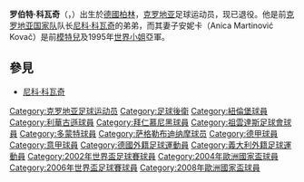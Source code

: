 {{noteTA
|G1=uefa
|G2=football
|T=zh-hans:罗伯特·科瓦奇;zh-hk:羅拔·高華;zh-tw:羅伯特·科瓦奇;
|1=zh-hans:科瓦奇;zh-hk:高華;zh-tw:科瓦奇;
|2=zh-hans:罗伯特;zh-hk:羅拔;zh-tw:羅伯特;
|3=zh-hans:尼科;zh-hk:尼高;zh-tw:尼科;
}}
{{Infobox football biography
| name = 罗伯特·科瓦奇<br>''Robert Kovač''
| image = Robert Kovac.jpg
| image_size = 200px
| birth_date = {{birth date and age|1974|4|6|df=y}}
| birth_place = [[德国|德国]][[西柏林|西柏林]]
| height = {{convert|1.82|m|ftin|0|abbr=on}}
| nickname = 
| currentclub = 
| position = [[後衛_(足球)|后卫]]
| youthyears1 = 1980–1986
| youthclubs1 = Rapide Wedding
| youthyears2 = 1986–1991
| youthclubs2 = {{tsl|en|Hertha Zehlendorf||薩倫多夫赫塔}}
| years1 = 1991–1995
| clubs1 = {{tsl|en|Hertha Zehlendorf||薩倫多夫赫塔}}
| caps1  = 112
| goals1 = 12
| years2 = 1995–1996
| clubs2 = [[纽伦堡足球俱乐部|纽伦堡]]
| caps2  = 33
| goals2 = 1
| years3 = 1996–2001
| clubs3 = [[勒沃库森足球俱乐部|勒沃库森]]
| caps3  = 127
| goals3 = 1
| years4 = 2001–2005
| clubs4 = [[拜仁慕尼黑足球俱乐部|拜仁慕尼黑]]
| caps4  = 94
| goals4 = 1
| years5 = 2005–2007
| clubs5 = [[尤文图斯足球俱乐部|尤文图斯]]
| caps5  = 35
| goals5 = 1
| years6 = 2007–2008
| clubs6 = [[多特蒙德足球俱乐部|多特蒙德]]
| caps6  = 26
| goals6 = 0
| years7 = 2009–2010
| clubs7 = [[萨格勒布迪纳摩足球俱乐部|萨格勒布迪纳摩]]
| caps7  = 22
| goals7 = 0
| totalcaps = 449
| totalgoals = 16
| nationalyears1 = 1999–2009
| nationalteam1  = [[克羅地亞國家足球隊|克羅地亞]]
| nationalcaps1  = 84
| nationalgoals1 = 0
| manageryears1 = 2013
| managerclubs1 = [[克羅地亞21歲以下國家足球隊|克羅地亞U21]] (助教)
| manageryears2 = 2013–2015
| managerclubs2 = [[克羅地亞國家足球隊|克羅地亞]] (助教)
| manageryears3 = 2016–2018 
| managerclubs3 = [[法兰克福足球俱乐部|法兰克福]] (助教)
| manageryears4 = 2018–2019 
| managerclubs4 = [[拜仁慕尼黑足球俱乐部|拜仁慕尼黑]] (助教) 
| manageryears4 = 2020–2022 
| managerclubs4 = [[摩納哥體育會足球會|摩納哥]] (助教)
}}{{中文譯名
| english    = '''R'''obert '''Kovač'''
| putonghua  = 罗伯特·科瓦奇
| taiwan     = 羅伯特·科瓦奇
| cantonese  = 羅拔·高華
|}}
'''罗伯特·科瓦奇'''（{{lang-hr|'''Robert Kovač'''}}，{{bd|1974年|4月6日|catidx=Kovac, Robert}}）出生於[[德國|德國]][[柏林|柏林]]，[[克罗地亚|克罗地亚]]足球运动员，现已退役。他是前[[克罗地亚国家足球队|克罗地亚国家队]]队长[[尼科·科瓦奇|尼科·科瓦奇]]的弟弟，而其妻子安妮卡（Anica Martinović Kovač）是前[[模特兒|模特兒]]及1995年[[世界小姐|世界小姐]]亞軍。

==參見==
*[[尼科·科瓦奇|尼科·科瓦奇]]

{{Navboxes colour
|title= 克羅地亞參賽名單
|bg=white
|fg=red
|bordercolor=red
|list1=
{{2002年世界盃足球賽克羅地亞參賽名單}}
{{2004年歐洲足球錦標賽克羅地亞參賽名單}}
{{2006年世界盃足球賽克羅地亞參賽名單}}
{{2008年欧洲足球锦标赛克罗地亚参赛名单}}
}}

{{DEFAULTSORT:Kovac, Robert}}
[[Category:克罗地亚足球运动员|Category:克罗地亚足球运动员]]
[[Category:足球後衛|Category:足球後衛]]
[[Category:紐倫堡球員|Category:紐倫堡球員]]
[[Category:利華古遜球員|Category:利華古遜球員]]
[[Category:拜仁慕尼黑球員|Category:拜仁慕尼黑球員]]
[[Category:祖雲達斯足球會球員|Category:祖雲達斯足球會球員]]
[[Category:多蒙特球員|Category:多蒙特球員]]
[[Category:萨格勒布迪纳摩球员|Category:萨格勒布迪纳摩球员]]
[[Category:德甲球員|Category:德甲球員]]
[[Category:意甲球員|Category:意甲球員]]
[[Category:德國外籍足球運動員|Category:德國外籍足球運動員]]
[[Category:義大利外籍足球運動員|Category:義大利外籍足球運動員]]
[[Category:2002年世界盃足球賽球員|Category:2002年世界盃足球賽球員]]
[[Category:2004年歐洲國家盃球員|Category:2004年歐洲國家盃球員]]
[[Category:2006年世界盃足球賽球員|Category:2006年世界盃足球賽球員]]
[[Category:2008年歐洲國家盃球員|Category:2008年歐洲國家盃球員]]